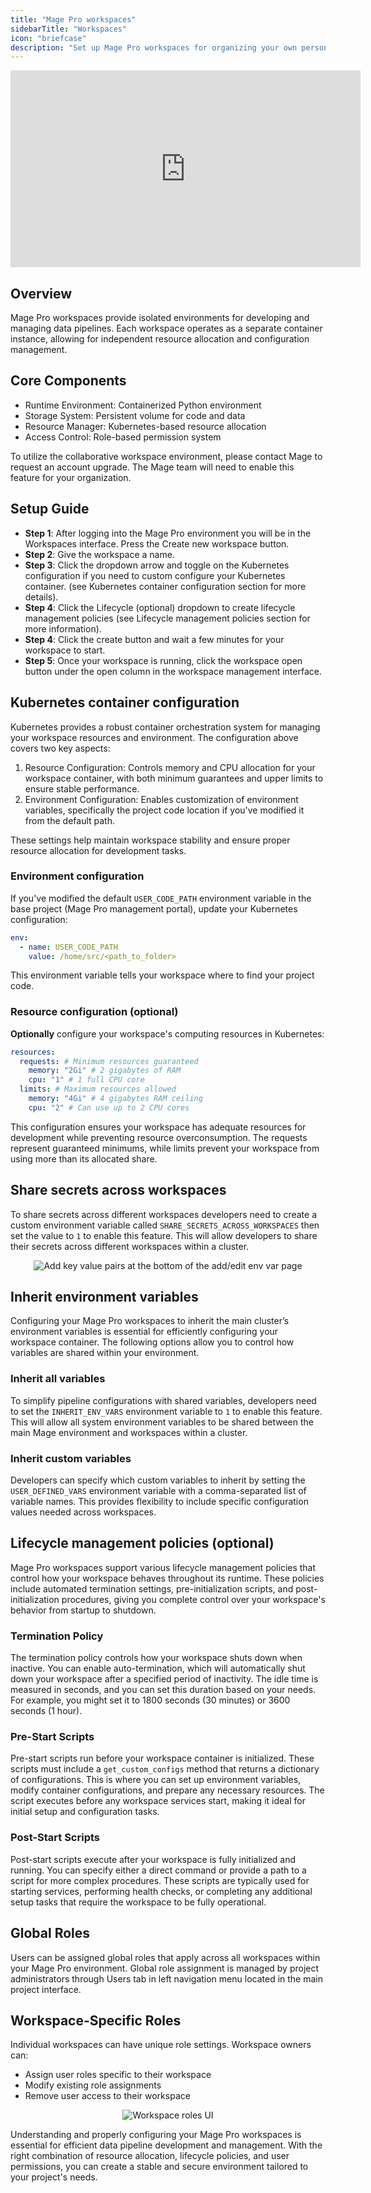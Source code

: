 ```yaml
---
title: "Mage Pro workspaces"
sidebarTitle: "Workspaces"
icon: "briefcase"
description: "Set up Mage Pro workspaces for organizing your own personal environment."
---
```



<ProOnly source="workspaces" />

<iframe width="560" height="315" src="https://www.youtube.com/embed/O84nC2aOsT4?si=LWWVenWeQDM8YXL_" title="YouTube video player" frameborder="0" allow="accelerometer; autoplay; clipboard-write; encrypted-media; gyroscope; picture-in-picture; web-share" referrerpolicy="strict-origin-when-cross-origin" allowfullscreen></iframe>

## Overview

Mage Pro workspaces provide isolated environments for developing and managing data pipelines. Each workspace operates as a separate container instance, allowing for independent resource allocation and configuration management.

## Core Components

- Runtime Environment: Containerized Python environment
- Storage System: Persistent volume for code and data
- Resource Manager: Kubernetes-based resource allocation
- Access Control: Role-based permission system

<Note>
To utilize the collaborative workspace environment, please contact Mage to request an account upgrade. 
The Mage team will need to enable this feature for your organization.
</Note>

## Setup Guide

- **Step 1**: After logging into the Mage Pro environment you will be in the Workspaces interface. Press the Create new workspace button.
- **Step 2**:  Give the workspace a name.
- **Step 3**: Click the dropdown arrow and toggle on the Kubernetes configuration if you need to custom configure your Kubernetes container. (see Kubernetes container configuration section for more details).
- **Step 4**: Click the Lifecycle (optional) dropdown to create lifecycle management policies (see Lifecycle management policies section for more information).
- **Step 4**: Click the create button and wait a few minutes for your workspace to start.
- **Step 5**: Once your workspace is running, click the workspace open button under the open column in the workspace management interface.

## Kubernetes container configuration

Kubernetes provides a robust container orchestration system for managing your workspace resources and environment. The configuration above covers two key aspects:

1. Resource Configuration: Controls memory and CPU allocation for your workspace container, with both minimum guarantees and upper limits to ensure stable performance.
2. Environment Configuration: Enables customization of environment variables, specifically the project code location if you've modified it from the default path.

These settings help maintain workspace stability and ensure proper resource allocation for development tasks.

### Environment configuration

If you've modified the default `USER_CODE_PATH` environment variable in the base project (Mage Pro management portal), update your Kubernetes configuration:

```yaml
env:
  - name: USER_CODE_PATH
    value: /home/src/<path_to_folder>
```

This environment variable tells your workspace where to find your project code.

### Resource configuration (optional)

**Optionally** configure your workspace's computing resources in Kubernetes:

```yaml
resources:
  requests: # Minimum resources guaranteed
    memory: "2Gi" # 2 gigabytes of RAM
    cpu: "1" # 1 full CPU core
  limits: # Maximum resources allowed
    memory: "4Gi" # 4 gigabytes RAM ceiling
    cpu: "2" # Can use up to 2 CPU cores
```

This configuration ensures your workspace has adequate resources for development while preventing resource overconsumption. The requests represent guaranteed minimums, while limits prevent your workspace from using more than its allocated share.

## Share secrets across workspaces

To share secrets across different workspaces developers need to create a custom environment variable 
called `SHARE_SECRETS_ACROSS_WORKSPACES` then set the value to `1` to enable this feature. This will 
allow developers to share their secrets across different workspaces within a cluster.

<Frame>
    <p align="center">
        <img
            alt="Add key value pairs at the bottom of the add/edit env var page"
            src="https://mage-ai.github.io/assets/guides/workspaces/add-env-var-secrets-workspaces.png"
        />
    </p>
</Frame>

## Inherit environment variables

Configuring your Mage Pro workspaces to inherit the main cluster’s environment 
variables is essential for efficiently configuring your workspace container. 
The following options allow you to control how variables are shared within your environment.

### Inherit all variables

To simplify pipeline configurations with shared variables, developers need to set 
the `INHERIT_ENV_VARS` environment variable to `1` to enable this feature. 
This will allow all system environment variables to be shared between the main 
Mage environment and workspaces within a cluster.

### Inherit custom variables

Developers can specify which custom variables to inherit by setting 
the `USER_DEFINED_VARS` environment variable with a comma-separated list of variable names. 
This provides flexibility to include specific configuration values needed across workspaces.

## Lifecycle management policies (optional)

Mage Pro workspaces support various lifecycle management policies that control how your workspace behaves throughout its runtime. These policies include automated termination settings, pre-initialization scripts, and post-initialization procedures, giving you complete control over your workspace's behavior from startup to shutdown.

### Termination Policy

The termination policy controls how your workspace shuts down when inactive. You can enable auto-termination, which will automatically shut down your workspace after a specified period of inactivity. The idle time is measured in seconds, and you can set this duration based on your needs. For example, you might set it to 1800 seconds (30 minutes) or 3600 seconds (1 hour).

### Pre-Start Scripts

Pre-start scripts run before your workspace container is initialized. These scripts must include a `get_custom_configs` method that returns a dictionary of configurations. This is where you can set up environment variables, modify container configurations, and prepare any necessary resources. The script executes before any workspace services start, making it ideal for initial setup and configuration tasks.

### Post-Start Scripts

Post-start scripts execute after your workspace is fully initialized and running. You can specify either a direct command or provide a path to a script for more complex procedures. These scripts are typically used for starting services, performing health checks, or completing any additional setup tasks that require the workspace to be fully operational.

## Global Roles

Users can be assigned global roles that apply across all workspaces within your Mage Pro environment. Global role assignment is managed by project administrators through Users tab in left navigation menu located in the main project interface.

## Workspace-Specific Roles

Individual workspaces can have unique role settings. Workspace owners can:

- Assign user roles specific to their workspace
- Modify existing role assignments
- Remove user access to their workspace

<Frame>
    <p align="center">
        <img
            alt="Workspace roles UI"
            src="https://mage-ai.github.io/assets/guides/workspaces/workspaces-roles-ui.png"
        />
    </p>
</Frame>

Understanding and properly configuring your Mage Pro workspaces is essential for efficient data pipeline development and management. With the right combination of resource allocation, lifecycle policies, and user permissions, you can create a stable and secure environment tailored to your project's needs. 
